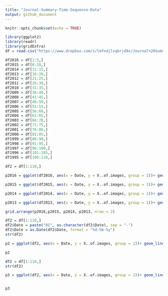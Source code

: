 ---
title: "Journal-Summary-Time-Sequence-Data"
output: github_document
---

```{r setup, include=FALSE}
knitr::opts_chunk$set(echo = TRUE)
```

```{r}
library(ggplot2)
library(readr)
library(gridExtra)
df = read.csv("https://www.dropbox.com/s/lmfndjlvqbrjd9x/Journal%20Summary%20.csv?dl=1")
```

```{r}
df2016 = df[1:5,]
df2015 = df[6:10,]
df2014 = df[11:15,]
df2013 = df[16:20,]
df2012 = df[21:25,]
df2011 = df[26:30,]
df2010 = df[31:35,]
df2009 = df[36:40,]
df2008 = df[41:45,]
df2007 = df[46:50,]
df2006 = df[51:55,]
df2005 = df[56:60,]
df2004 = df[61:65,]
df2003 = df[66:70,]
df2002 = df[71:75,]
df2001 = df[76:80,]
df2000 = df[81:85,]
df1999 = df[86:90,]
df1998 = df[91:95,]
df1997 = df[96:100,]
df1996 = df[101:105,]
df1995 = df[106:110,]

df2 = df[1:110,]
```


```{r 2015, fig.height = 4, fig.width = 8, fig.align = "center"}
p2016 = ggplot(df2016, aes(x = Date, y = X..of.images, group = 1))+ geom_line()+geom_text(aes(label=X..of.images))+ ggtitle("2016 Journal Summary")+ ylab("Number of Images")

p2015 = ggplot(df2015, aes(x = Date, y = X..of.images, group = 1))+ geom_line()+geom_text(aes(label=X..of.images))+ ggtitle("2015 Journal Summary")+ ylab("Number of Images")

p2014 = ggplot(df2014, aes(x = Date, y = X..of.images, group = 1))+ geom_line()+geom_text(aes(label=X..of.images))+ ggtitle("2014 Journal Summary")+ ylab("Number of Images")

p2013 = ggplot(df2013, aes(x = Date, y = X..of.images, group = 1))+ geom_line()+geom_text(aes(label=X..of.images))+ ggtitle("2013 Journal Summary")+ ylab("Number of Images")

grid.arrange(p2016,p2015, p2014, p2013, nrow = 2)
```

```{r converttodate}
df2 = df[1:110,]
df2$Date = paste("01", as.character(df2$Date), sep = "-")
df2$Date = as.Date(df2$Date, format = "%d-%b-%y")
str(df2)
```


```{r df2, fig.height = 8, fig.width = 14}
p2 = ggplot(df2, aes(x = Date, y = X..of.images, group = 1))+ geom_line()+geom_text(aes(label=X..of.images))+ ggtitle("1995 - 2016 Journal Summary Data")+ ylab("Number of Images")+theme(axis.text.x = element_text(size = 15,angle = 80))+scale_x_date(date_breaks = "1 year", date_labels = "%b-%y")+theme(axis.text=element_text(size=14),axis.title=element_text(size=25,face="bold"),plot.title = element_text(size=30))  

p2

```
```{r,  fig.height = 10, fig.width = 16}
df2 = df[1:110,]
str(df2)

p3 = ggplot(df2, aes(x = Date, y = X..of.images, group = 1))+ geom_line()+geom_text(aes(label=X..of.images))+ ggtitle("1995 - 2016 Journal Summary Data")+ ylab("Number of Images")+theme(axis.text.x = element_text(size = 12,angle = 80))+scale_x_discrete(limits = df2$Date)+theme(axis.text=element_text(size=14),axis.title=element_text(size=25,face="bold"),plot.title = element_text(size=30))  


p3
```



